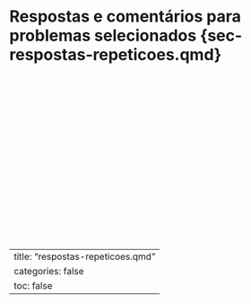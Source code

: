 # Respostas e comentários para problemas selecionados {sec-respostas-repeticoes.qmd}


<!-- IDENTIFICAÇÃO DE TIPO DE REPETIÇÃO -->
<!-- Qual usar? Repetição indefinida com sentinela (Processo seletivo) -->
``` .include
```

<!-- Qual usar? Repetição definida (Pressão em caldeira) -->
``` .include
```

<!-- Qual usar? Repetição indefinida com sentinela (Pesagem de gado) -->
``` .include
```

<!-- Qual usar? Repetição indefinida até fim dos dados (Pesquisa de opinião) -->
``` .include
```

<!-- Qual usar? Repetição definida conhecida (Média de temperaturas) -->
``` .include
```



<!-- MÍNIMOS E MÁXIMOS -->
<!-- Maior altura em um grupo fixo -->
``` .include
```

<!-- Mínimo em uma sequência de reais -->
``` .include
``` 

<!-- Valor máximo de multa e identificação do motorista -->
``` .include
```



<!-- CONTAGENS -->
<!-- Contagem de temperaturas negativas -->
``` .include
```

<!-- Contagem de notas nulas e >= 6 -->
``` .include
```

<!-- Erro em contagem de notas nulas e < 6 -->
``` .include
```



<!-- SOMAS -->
<!-- Soma de pontos em quantidade fixa -->
``` .include
```

<!-- Soma de temperaturas (quantidade conhecida) -->
``` .include
```






<!-- PROBLEMAS VARIADOS -->
<!-- Porcentagens e médias na população  -->
``` .include
```

<!-- Soma dos divisores -->
``` .include
```
``` .include
```

<!-- Erro em determinação do maior (inteiros positivos)  -->
``` .include
```

<!-- Máximo e contagem simultâneas (idades) -->
``` .include
```




<!-- PROGRESSÕES NUMÉRICAS -->
<!-- Soma de 1 + 2 + 3 ... + n -->
``` .include
```
``` .include
```

<!-- n! -->
``` .include
```

<!-- Função potência e^x -->
``` .include
```



---
title: "respostas-repeticoes.qmd"
categories: false
toc: false
---
